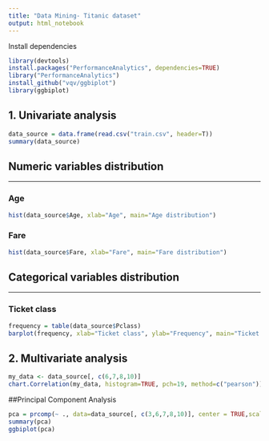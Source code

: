 ```yaml
---
title: "Data Mining- Titanic dataset"
output: html_notebook
---
```

Install dependencies
```r
library(devtools)
install.packages("PerformanceAnalytics", dependencies=TRUE)
library("PerformanceAnalytics")
install_github("vqv/ggbiplot")
library(ggbiplot)
```

## 1. **Univariate analysis**



```r
data_source = data.frame(read.csv("train.csv", header=T))
summary(data_source)
```

## Numeric variables distribution
***

### Age

```r
hist(data_source$Age, xlab="Age", main="Age distribution")

```
### Fare

```r
hist(data_source$Fare, xlab="Fare", main="Fare distribution")
```

## Categorical variables distribution
***

### Ticket class


```r
frequency = table(data_source$Pclass)
barplot(frequency, xlab="Ticket class", ylab="Frequency", main="Ticket distribution")
```

## 2. **Multivariate analysis**

```r
my_data <- data_source[, c(6,7,8,10)]
chart.Correlation(my_data, histogram=TRUE, pch=19, method=c("pearson"))
```

##Principal Component Analysis

```r
pca = prcomp(~ ., data=data_source[, c(3,6,7,8,10)], center = TRUE,scale. = TRUE, na.action=na.omit)
summary(pca)
ggbiplot(pca)
```

